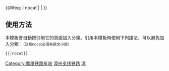 {{鐵道路線|
| 模板名稱 = 漳州支线铁路
| 名稱 = [[漳州支线铁路]]
| 代表色 = #0033C9
| Logo = [[File:China Railways.svg|17px]]
| 背景顏色 = #FFFFFF
| 車站列表 = [[漳州東站|漳州東]] - [[漳州北站|漳州北]]<br />
}}<includeonly>{{#ifeq: {{{1}}} | nocat | <!--空--> | [[Category:鹰厦铁路车站]] }}</includeonly><noinclude>

==使用方法==
本模板會自動把引用它的頁面加入分類。引用本模板時使用下列語法，可以避免加入分類：<small>（注意nocat必須為英文小寫）</small>
 <nowiki>{{</nowiki>{{PAGENAME}}<nowiki>|nocat}}</nowiki>
[[Category:中國鐵路路線模板|漳州支线铁路]]
[[Category:漳州支线铁路|漳]]
</noinclude>
